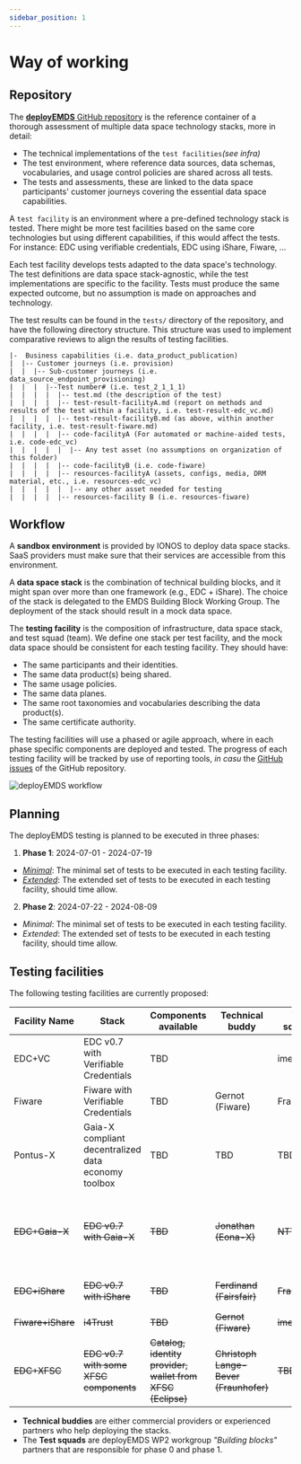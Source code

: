 ```yaml
---
sidebar_position: 1
---
```


# Way of working

## Repository
The [**deployEMDS** GitHub repository](https://github.com/imec-int/deployEMDS) is the reference container of a thorough assessment of multiple data space technology stacks, more in detail:

* The technical implementations of the `test facilities`_(see infra)_
* The test environment, where reference data sources, data schemas, vocabularies, and usage control policies are shared across all tests.
* The tests and assessments, these are linked to the data space participants' customer journeys covering the essential data space capabilities.

A `test facility` is an environment where a pre-defined technology stack is tested. There might be more test facilities based on the same core technologies but using different capabilities, if this would affect the tests.
For instance: EDC using verifiable credentials, EDC using iShare, Fiware, ...

Each test facility develops tests adapted to the data space's technology. The test definitions are data space stack-agnostic, while the test implementations are specific to the facility. Tests must produce the same expected outcome, but no assumption is made on approaches and technology.

The test results can be found in the `tests/` directory of the repository, and have the following directory structure. This structure was used to implement comparative reviews to align the results of testing facilities.


```.
|-  Business capabilities (i.e. data_product_publication)
|  |-- Customer journeys (i.e. provision)
|  |  |-- Sub-customer journeys (i.e. data_source_endpoint_provisioning)
|  |  |  |--Test number# (i.e. test_2_1_1_1)
|  |  |  |  |-- test.md (the description of the test)
|  |  |  |  |-- test-result-facilityA.md (report on methods and results of the test within a facility, i.e. test-result-edc_vc.md)
|  |  |  |  |-- test-result-facilityB.md (as above, within another facility, i.e. test-result-fiware.md)
|  |  |  |  |-- code-facilityA (For automated or machine-aided tests, i.e. code-edc_vc)
|  |  |  |  |  |-- Any test asset (no assumptions on organization of this folder)
|  |  |  |  |-- code-facilityB (i.e. code-fiware)
|  |  |  |  |-- resources-facilityA (assets, configs, media, DRM material, etc., i.e. resources-edc_vc)
|  |  |  |  |  |-- any other asset needed for testing
|  |  |  |  |-- resources-facility B (i.e. resources-fiware)
```


## Workflow
A **sandbox environment** is provided by IONOS to deploy data space stacks. SaaS providers must make sure that their services are accessible from this environment.

A **data space stack** is the combination of technical building blocks, and it might span over more than one framework (e.g., EDC + iShare). The choice of the stack is delegated to the EMDS Building Block Working Group. The deployment of the stack should result in a mock data space.

The **testing facility** is the composition of infrastructure, data space stack, and test squad (team). We define one stack per test facility, and the mock data space should be consistent for each testing facility. They should have:
- The same participants and their identities.
- The same data product(s) being shared.
- The same usage policies.
- The same data planes.
- The same root taxonomies and vocabularies describing the data product(s).
- The same certificate authority.

The testing facilities will use a phased or agile approach,  where in each phase specific components are deployed and tested.
The progress of each testing facility will be tracked by use of reporting tools, _in casu_ the [GitHub issues](https://github.com/imec-int/deployEMDS/issues) of the GitHub repository.

![deployEMDS workflow](./assets/workflow_overview.png)

## Planning
The deployEMDS testing is planned to be executed in three phases:
 1. **Phase 1**: 2024-07-01 - 2024-07-19
 * _[Minimal](https://github.com/imec-int/deployEMDS/issues?q=is%3Aopen+is%3Aissue+milestone%3A%22Phase+1%22+label%3Aminimal)_: The minimal set of tests to be executed in each testing facility.
 * _[Extended](https://github.com/imec-int/deployEMDS/issues?q=is%3Aopen+is%3Aissue+milestone%3A%22Phase+1%22+-label%3Aminimal)_: The extended set of tests to be executed in each testing facility, should time allow.
 2. **Phase 2**: 2024-07-22 - 2024-08-09
 * _Minimal_: The minimal set of tests to be executed in each testing facility.
 * _Extended_: The extended set of tests to be executed in each testing facility, should time allow.

## Testing facilities
The following testing facilities are currently proposed:

| Facility Name     | Stack                                               | Components available                                       | Technical buddy                        | Test squad 1   | Test squad 2                  | Status                                                                                                                                            |
|-------------------|-----------------------------------------------------|------------------------------------------------------------|----------------------------------------|----------------|-------------------------------|---------------------------------------------------------------------------------------------------------------------------------------------------|
| EDC+VC            | EDC v0.7 with Verifiable Credentials                | TBD                                                        |                                        | imec           | i2cat (ph 1), NTTDATA (ph 2)  | [Ready to start](https://github.com/imec-int/deployEMDS/issues?q=is%3Aopen+is%3Aissue+milestone%3A%22Phase+1%22+label%3Aedc%2Bvc+label%3Aminimal) |
| Fiware            | Fiware with Verifiable Credentials                  | TBD                                                        | Gernot (Fiware)                        | Fraunhofer     | Cefriel                       | [Ready to start](https://github.com/imec-int/deployEMDS/issues?q=is%3Aopen+is%3Aissue+milestone%3A%22Phase+1%22+label%3Afiware+label%3Aminimal+)  |
| Pontus-X          | Gaia-X compliant decentralized data economy toolbox | TBD                                                        | TBD                                    | TBD            | TBD                           | Interview had, seems interesting (?)                                                                                                              |
| ~~EDC+Gaia-X~~    | ~~EDC v0.7 with Gaia-X~~                            | ~~TBD~~                                                    | ~~Jonathan (Eona-X)~~                  | ~~NTTDATA~~    | ~~i2cat (ph 1), imec (ph 2)~~ | ~~Info session completed, not a lot of useful components ready right now~~                                                                        |
| ~~EDC+iShare~~    | ~~EDC v0.7 with iShare~~                            | ~~TBD~~                                                    | ~~Ferdinand (Fairsfair)~~              | ~~Fraunhofer~~ | ~~NTTDATA~~                   | ~~Not developed~~ yet                                                                                                                             |
| ~~Fiware+iShare~~ | ~~i4Trust~~                                         | ~~TBD~~                                                    | ~~Gernot (Fiware)~~                    | ~~imec~~       | ~~Cefriel~~                   | ~~Deprecated, will not test~~                                                                                                                     |
| ~~EDC+XFSC~~      | ~~EDC v0.7 with some XFSC components~~              | ~~Catalog, identity provider, wallet from XFSC (Eclipse)~~ | ~~Christoph Lange-Bever (Fraunhofer)~~ | ~~TBD~~        | ~~TBD~~                       | ~~Info session completed, difficult deployment and lower maturity~~                                                                               |
* **Technical buddies** are either commercial providers or experienced partners who help deploying the stacks.
* The **Test squads** are deployEMDS WP2 workgroup _"Building blocks"_ partners that are responsible for phase 0 and phase 1.